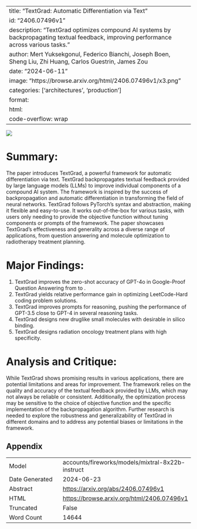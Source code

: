 
---
title: "TextGrad: Automatic Differentiation via Text"
id: "2406.07496v1"
description: "TextGrad optimizes compound AI systems by backpropagating textual feedback, improving performance across various tasks."
author: Mert Yuksekgonul, Federico Bianchi, Joseph Boen, Sheng Liu, Zhi Huang, Carlos Guestrin, James Zou
date: "2024-06-11"
image: "https://browse.arxiv.org/html/2406.07496v1/x3.png"
categories: ['architectures', 'production']
format:
  html:
    code-overflow: wrap
---

![](https://browse.arxiv.org/html/2406.07496v1/x3.png)

# Summary:

The paper introduces TextGrad, a powerful framework for automatic differentiation via text. TextGrad backpropagates textual feedback provided by large language models (LLMs) to improve individual components of a compound AI system. The framework is inspired by the success of backpropagation and automatic differentiation in transforming the field of neural networks. TextGrad follows PyTorch's syntax and abstraction, making it flexible and easy-to-use. It works out-of-the-box for various tasks, with users only needing to provide the objective function without tuning components or prompts of the framework. The paper showcases TextGrad's effectiveness and generality across a diverse range of applications, from question answering and molecule optimization to radiotherapy treatment planning.

# Major Findings:

1. TextGrad improves the zero-shot accuracy of GPT-4o in Google-Proof Question Answering from  to .
2. TextGrad yields  relative performance gain in optimizing LeetCode-Hard coding problem solutions.
3. TextGrad improves prompts for reasoning, pushing the performance of GPT-3.5 close to GPT-4 in several reasoning tasks.
4. TextGrad designs new druglike small molecules with desirable in silico binding.
5. TextGrad designs radiation oncology treatment plans with high specificity.

# Analysis and Critique:

While TextGrad shows promising results in various applications, there are potential limitations and areas for improvement. The framework relies on the quality and accuracy of the textual feedback provided by LLMs, which may not always be reliable or consistent. Additionally, the optimization process may be sensitive to the choice of objective function and the specific implementation of the backpropagation algorithm. Further research is needed to explore the robustness and generalizability of TextGrad in different domains and to address any potential biases or limitations in the framework.

## Appendix

|          |          |
|----------|----------|
| Model     | accounts/fireworks/models/mixtral-8x22b-instruct       |
| Date Generated     | 2024-06-23       |
| Abstract | [https://arxiv.org/abs/2406.07496v1](https://arxiv.org/abs/2406.07496v1)        |
| HTML     | [https://browse.arxiv.org/html/2406.07496v1](https://browse.arxiv.org/html/2406.07496v1)       |
| Truncated       | False       |
| Word Count       | 14644       |